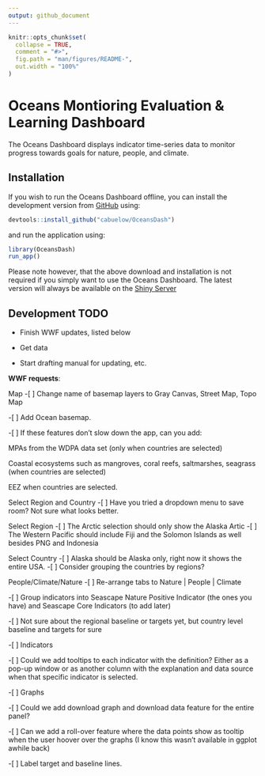 ```yaml
---
output: github_document
---
```


<!-- README.md is generated from README.Rmd. Please edit that file -->

```r
knitr::opts_chunk$set(
  collapse = TRUE,
  comment = "#>",
  fig.path = "man/figures/README-",
  out.width = "100%"
)
```

# Oceans Montioring Evaluation & Learning Dashboard

The Oceans Dashboard displays indicator time-series data to monitor progress towards goals for nature, people, and climate.

## Installation

If you wish to run the Oceans Dashboard offline, you can install the development version from [GitHub](https://github.com/) using:

``` r
devtools::install_github("cabuelow/OceansDash")
```

and run the application using:

``` r
library(OceansDash)
run_app()
```

Please note however, that the above download and installation is not required if you simply want to use the Oceans Dashboard. The latest version will always be available on the [Shiny Server](https://cbuelow.shinyapps.io/oceans-dashboard-prototype_v2/)

## Development TODO

- Finish WWF updates, listed below

- Get data

- Start drafting manual for updating, etc.

**WWF requests**:

Map
-[ ] Change name of basemap layers to Gray Canvas, Street Map, Topo Map

-[ ] Add Ocean basemap.

-[ ] If these features don't slow down the app, can you add:

MPAs from the WDPA data set (only when countries are selected)

Coastal ecosystems such as mangroves, coral reefs, saltmarshes,
seagrass (when countries are selected)

EEZ when countries are selected.

Select Region and Country
-[ ] Have you tried a dropdown menu to save room? Not sure what looks
better.

Select Region
-[ ] The Arctic selection should only show the Alaska Artic
-[ ] The Western Pacific should include Fiji and the Solomon Islands as well besides PNG and Indonesia

Select Country
-[ ] Alaska should be Alaska only, right now it shows the entire USA.
-[ ] Consider grouping the countries by regions?

People/Climate/Nature
-[ ] Re-arrange tabs to Nature | People | Climate

-[ ] Group indicators into Seascape Nature Positive Indicator (the ones you have)
and Seascape Core Indicators (to add later)

-[ ] Not sure about the regional baseline or targets yet, but country level baseline and targets
for sure

-[ ] Indicators

-[ ] Could we add tooltips to each indicator with the definition? Either as a pop-up window or as another column with
the explanation and data source when that specific indicator is
selected.

-[ ] Graphs

-[ ] Could we add download graph and download data feature for the entire panel?

-[ ] Can we add a roll-over feature where the data points show as tooltip when the user hoover over the graphs (I know this wasn't available in ggplot awhile back)

-[ ] Label target and baseline lines.

